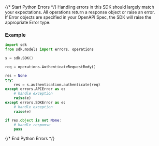 {/* Start Python Errors */}
Handling errors in this SDK should largely match your expectations.  All operations return a response object or raise an error.  If Error objects are specified in your OpenAPI Spec, the SDK will raise the appropriate Error type.



### Example

```python
import sdk
from sdk.models import errors, operations

s = sdk.SDK()

req = operations.AuthenticateRequestBody()

res = None
try:
    res = s.authentication.authenticate(req)
except errors.APIError as e:
    # handle exception
    raise(e)
except errors.SDKError as e:
    # handle exception
    raise(e)

if res.object is not None:
    # handle response
    pass

```

{/* End Python Errors */}
